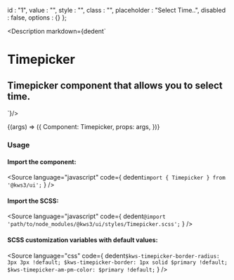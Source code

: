 
  id : "1",
  value : "",
  style : "",
  class : "",
  placeholder : "Select Time..",
  disabled : false,
  options : {}
};

<Meta
  title="Forms/Timepicker"
  component={Timepicker}
  args={args}
/>

<Description markdown={dedent`
# Timepicker
## Timepicker component that allows you to select time.
`}/>

<Canvas>
  <Story
  name="Timepicker"
  args={args}
  >
  {(args) => ({
    Component: Timepicker,
    props: args,
  })}
  </Story>
</Canvas>

<ArgsTable story="Timepicker" />

### Usage
#### Import the component:
<Source
  language="javascript"
  code={
    dedent`import { Timepicker } from '@kws3/ui';`
  }
/>

#### Import the SCSS:
<Source
  language="javascript"
  code={
    dedent`@import 'path/to/node_modules/@kws3/ui/styles/Timepicker.scss';`
  }
/>

#### SCSS customization variables with default values:
<Source
  language="css"
  code={
    dedent`
      $kws-timepicker-border-radius: 3px 3px !default;
      $kws-timepicker-border: 1px solid $primary !default;
      $kws-timepicker-am-pm-color: $primary !default;
    `
  }
/>
